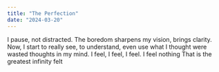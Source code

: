 ```yaml
---
title: "The Perfection"
date: "2024-03-20"
---
```


I pause, not distracted. 
The boredom sharpens my vision, brings clarity. 
Now, I start to really see, to understand, even use what I thought were wasted thoughts in my mind. 
I feel, I feel, I feel. 
I feel nothing
That is the greatest infinity felt 
